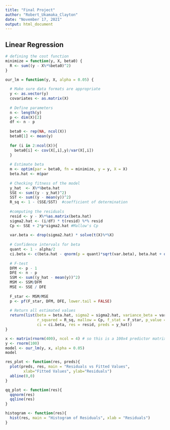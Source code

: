 ```yaml
---
title: "Final Project"
author: "Robert_Ukamaka_Clayton"
date: "November 17, 2021"
output: html_document
---
```



## Linear Regression

```r
# defining the cost function
minimize = function(y, X, beta0) {
  R <- sum((y - X%*%beta0)^2)
}
```

```r
our_lm = function(y, X, alpha = 0.05) {
  
  # Make sure data formats are appropriate
  y <- as.vector(y)
  covariates <- as.matrix(X)
  
  # Define parameters
  n <- length(y)
  p <- dim(X)[2]
  df <- n - p
  
  beta0 <- rep(NA, ncol(X))
  beta0[1] <- mean(y)
  
  for (i in 2:ncol(X)){ 
    beta0[i] <- cov(X[,i],y)/var(X[,i])
  }
  
  # Estimate beta
  m <- optim(par = beta0, fn = minimize, y = y, X = X)
  beta.hat <- m$par
  
  # Checking fitness of the model
  y_hat  <- X%*%beta.hat
  SSE <- sum((y - y_hat)^2)
  SST <- sum((y - mean(y))^2)
  R_sq <- 1 - (SSE/SST)  #coefficient of determination
  
  #computing the residuals
  resid <- y - X%*%as.matrix(beta.hat)
  sigma2.hat <- (i/df) * t(resid) %*% resid
  Cp <- SSE + 2*p*sigma2.hat #Mallow's Cp
  
  var.beta <- drop(sigma2.hat) * solve(t(X)%*%X)
  
  # Confidence intervals for beta
  quant <- 1 - alpha/2
  ci.beta <- c(beta.hat - qnorm(p = quant)*sqrt(var.beta), beta.hat + qnorm(p = quant)*sqrt(var.beta))
  
  # F-test
  DFM <- p - 1
  DFE <- n - p
  SSM <- sum((y_hat - mean(y))^2)
  MSM <- SSM/DFM
  MSE <- SSE / DFE
  
  F_star <- MSM/MSE
  p <- pf(F_star, DFM, DFE, lower.tail = FALSE)
  
  # Return all estimated values
  return(list(beta = beta.hat, sigma2 = sigma2.hat, variance_beta = var.beta,
              r_squared = R_sq, mallow = Cp, f_stat = F_star, p_value = p, 
              ci = ci.beta, res = resid, preds = y_hat))
}

```


```r
x <- matrix(rnorm(400), ncol = 4) # so this is a 100x4 predictor matrix 
y <- rnorm(100)
model <- our_lm(y, x, alpha = 0.05)
model
```


```r
res_plot <- function(res, preds){
  plot(preds, res, main = "Residuals vs Fitted Values",
        xlab="Fitted Values", ylab="Residuals")
  abline(0,0)
}
```


```r
qq_plot <- function(res){
  qqnorm(res)
  qqline(res)
}
```

```r
histogram <- function(res){
  hist(res, main = "Histogram of Residuals", xlab = "Residuals")
}
```


